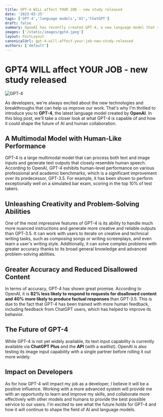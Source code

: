 ```yaml
---
title: GPT-4 WILL affect YOUR JOB - new study released
date: '2023-03-25'
tags: ['GPT-4','language models','AI','ChatGPT']
draft: false
summary: OpenAI has recently created GPT-4, a new language model that shows promising improvements over its predecessor, GPT-3.5. In this blog post, we'll explore some of the features and capabilities of GPT-4 and discuss how it might impact the future of AI and human collaboration.
images: ['/static/images/gpt4.jpeg']
layout: PostLayout
canonicalUrl: gpt-4-will-affect-your-job-new-study-released
authors: ['default']
---
```


# GPT4 WILL affect YOUR JOB - new study released


![GPT-4](/static/images/gpt4.jpeg)


As developers, we're always excited about the new technologies and breakthroughs that can help us improve our work. That's why I'm thrilled to introduce you to **GPT-4**, the latest language model created by **OpenAI**. In this blog post, we'll take a closer look at what GPT-4 is capable of and how it could shape the future of AI and human collaboration.

## A Multimodal Model with Human-Like Performance

GPT-4 is a large multimodal model that can process both text and image inputs and generate text outputs that closely resemble human speech. According to OpenAI, GPT-4 exhibits human-level performance on various professional and academic benchmarks, which is a significant improvement over its predecessor, GPT-3.5. For example, it has been shown to perform exceptionally well on a simulated bar exam, scoring in the top 10% of test takers.

## Unleashing Creativity and Problem-Solving Abilities

One of the most impressive features of GPT-4 is its ability to handle much more nuanced instructions and generate more creative and reliable outputs than GPT-3.5. It can work with users to iterate on creative and technical writing tasks, such as composing songs or writing screenplays, and even learn a user's writing style. Additionally, it can solve complex problems with greater accuracy thanks to its broad general knowledge and advanced problem-solving abilities.

## Greater Accuracy and Reduced Disallowed Content

In terms of accuracy, GPT-4 has shown great promise. According to OpenAI, it is **82% less likely to respond to requests for disallowed content and 40% more likely to produce factual responses** than GPT-3.5. This is due to the fact that GPT-4 has been trained with more human feedback, including feedback from ChatGPT users, which has helped to improve its behavior.

## The Future of GPT-4

While GPT-4 is not yet widely available, its text input capability is currently available via **ChatGPT Plus** and the **API** (with a waitlist). OpenAI is also testing its image input capability with a single partner before rolling it out more widely.

## Impact on Developers

As for how GPT-4 will impact my job as a developer, I believe it will be a positive influence. Working with a more advanced system will provide me with an opportunity to learn and improve my skills, and collaborate more effectively with other models and humans to provide the best possible service to our users. I'm excited to see what the future holds for GPT-4 and how it will continue to shape the field of AI and language models.
